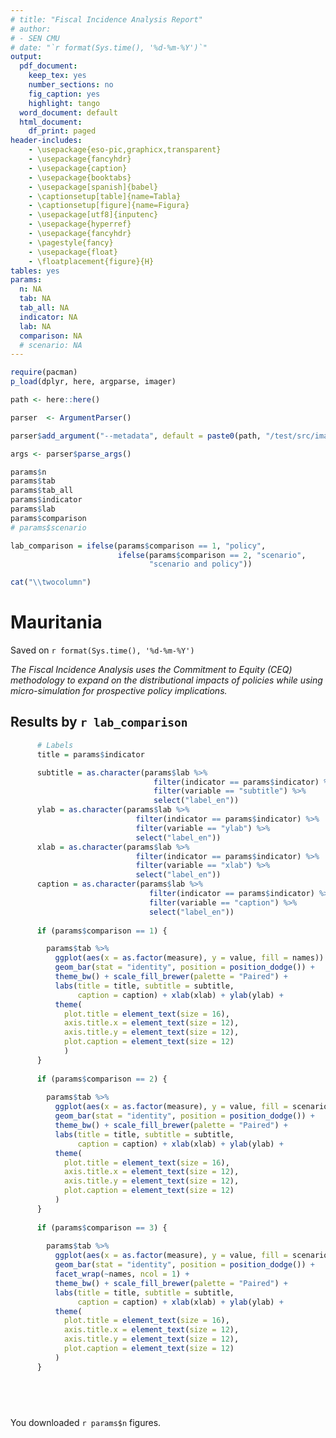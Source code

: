 ```yaml
---
# title: "Fiscal Incidence Analysis Report"
# author:
# - SEN CMU
# date: "`r format(Sys.time(), '%d-%m-%Y')`"
output:
  pdf_document:
    keep_tex: yes
    number_sections: no
    fig_caption: yes
    highlight: tango
  word_document: default
  html_document:
    df_print: paged
header-includes:
    - \usepackage{eso-pic,graphicx,transparent}
    - \usepackage{fancyhdr}
    - \usepackage{caption}
    - \usepackage{booktabs}
    - \usepackage[spanish]{babel}
    - \captionsetup[table]{name=Tabla}
    - \captionsetup[figure]{name=Figura}
    - \usepackage[utf8]{inputenc}
    - \usepackage{hyperref}
    - \usepackage{fancyhdr}
    - \pagestyle{fancy}
    - \usepackage{float}
    - \floatplacement{figure}{H}
tables: yes
params:
  n: NA
  tab: NA
  tab_all: NA
  indicator: NA
  lab: NA
  comparison: NA
  # scenario: NA
---
```


```r
require(pacman)
p_load(dplyr, here, argparse, imager)

path <- here::here()

parser  <- ArgumentParser()

parser$add_argument("--metadata", default = paste0(path, "/test/src/images"))

args <- parser$parse_args()

params$n
params$tab
params$tab_all
params$indicator
params$lab
params$comparison
# params$scenario

lab_comparison = ifelse(params$comparison == 1, "policy",
                        ifelse(params$comparison == 2, "scenario",
                               "scenario and policy"))


```


```r
cat("\\twocolumn")
```

# Mauritania

Saved on `r format(Sys.time(), '%d-%m-%Y')`

*The Fiscal Incidence Analysis uses the Commitment to Equity (CEQ) methodology to expand on the distributional impacts of policies while using micro-simulation for prospective policy implications.*


## Results by `r lab_comparison`

```r

      # Labels
      title = params$indicator

      subtitle = as.character(params$lab %>%
                                filter(indicator == params$indicator) %>%
                                filter(variable == "subtitle") %>%
                                select("label_en"))
      ylab = as.character(params$lab %>%
                            filter(indicator == params$indicator) %>%
                            filter(variable == "ylab") %>%
                            select("label_en"))
      xlab = as.character(params$lab %>%
                            filter(indicator == params$indicator) %>%
                            filter(variable == "xlab") %>%
                            select("label_en"))
      caption = as.character(params$lab %>%
                               filter(indicator == params$indicator) %>%
                               filter(variable == "caption") %>%
                               select("label_en"))
      
      if (params$comparison == 1) {

        params$tab %>%
          ggplot(aes(x = as.factor(measure), y = value, fill = names)) + 
          geom_bar(stat = "identity", position = position_dodge()) + 
          theme_bw() + scale_fill_brewer(palette = "Paired") +
          labs(title = title, subtitle = subtitle,
               caption = caption) + xlab(xlab) + ylab(ylab) +
          theme(
            plot.title = element_text(size = 16),
            axis.title.x = element_text(size = 12),
            axis.title.y = element_text(size = 12),
            plot.caption = element_text(size = 12)
            )
      }
      
      if (params$comparison == 2) {
        
        params$tab %>%
          ggplot(aes(x = as.factor(measure), y = value, fill = scenario)) + 
          geom_bar(stat = "identity", position = position_dodge()) + 
          theme_bw() + scale_fill_brewer(palette = "Paired") +
          labs(title = title, subtitle = subtitle,
               caption = caption) + xlab(xlab) + ylab(ylab) +
          theme(
            plot.title = element_text(size = 16),
            axis.title.x = element_text(size = 12),
            axis.title.y = element_text(size = 12),
            plot.caption = element_text(size = 12)
          )
      }
      
      if (params$comparison == 3) {
        
        params$tab %>%
          ggplot(aes(x = as.factor(measure), y = value, fill = scenario)) + 
          geom_bar(stat = "identity", position = position_dodge()) + 
          facet_wrap(~names, ncol = 1) +
          theme_bw() + scale_fill_brewer(palette = "Paired") +
          labs(title = title, subtitle = subtitle,
               caption = caption) + xlab(xlab) + ylab(ylab) +
          theme(
            plot.title = element_text(size = 16),
            axis.title.x = element_text(size = 12),
            axis.title.y = element_text(size = 12),
            plot.caption = element_text(size = 12)
          )
      }
      
      
      



```

You downloaded `r params$n` figures.

